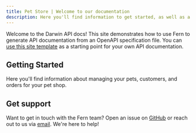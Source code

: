 ```yaml
---
title: Pet Store | Welcome to our documentation
description: Here you'll find information to get started, as well as a sample API Reference generated by Fern from an OpenAPI specification file.
---
```


Welcome to the Darwin API docs! This site demonstrates how to use Fern to generate API documentation from an OpenAPI specification file. You can [use this site template](https://github.com/fern-api/docs-starter-openapi) as a starting point for your own API documentation. 

## Getting Started

Here you'll find information about managing your pets, customers, and orders for your pet shop.

<Cards>
  <Card
    title="API Reference"
    icon="fa-solid fa-code"
    href="/api-reference"
  />
  <Card
    title="Workflows"
    icon="fa-solid fa-code"
    href="/api-reference"
  />
  <Card
    title="Discord Community"
    icon="fa-brands fa-discord"
    href="https://discord.com/invite/JkkXumPzcG"
  />
  <Card
    title="Blog"
    icon="fa-solid fa-signal"
    href="https://blog.buildwithfern.com"
  />
  <Card
    title="SOC 2 Audited"
    icon="fa-solid fa-shield-halved"
    href="https://security.buildwithfern.com"
  />
</Cards>

## Get support

Want to get in touch with the Fern team? Open an issue on [GitHub](https://github.com/fern-api/docs-starter-openapi/issues/new) or reach out to us via [email](mailto:support@buildwithfern.com). We're here to help!
